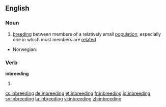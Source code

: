 ==English==

===Noun===
{{wikipedia}}
{{en-noun|-}}

#{{biology}} [[breeding]] between members of a relatively small [[population]], especially one in which most members are [[related]]

{{trans-top|breeding between family members}}
* Norwegian: {{t|no|innavl|m}}
{{trans-mid}}
{{trans-bottom}}

===Verb===
'''inbreeding'''

# {{present participle of|inbreed}}

[[cs:inbreeding]]
[[de:inbreeding]]
[[et:inbreeding]]
[[fr:inbreeding]]
[[id:inbreeding]]
[[sv:inbreeding]]
[[ta:inbreeding]]
[[vi:inbreeding]]
[[zh:inbreeding]]